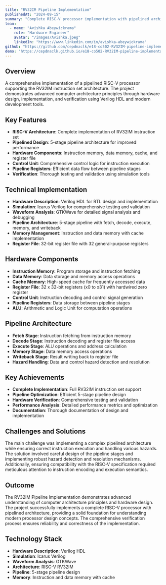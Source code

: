 ```yaml
---
title: "RV32IM Pipeline Implementation"
publishedAt: "2024-09-15"
summary: "Complete RISC-V processor implementation with pipelined architecture, supporting RV32IM instruction set with hardware design and verification."
team:
  - name: "Avishka Abeywickrama"
    role: "Hardware Engineer"
    avatar: "/images/Avishka.jpeg"
    linkedIn: "https://www.linkedin.com/in/avishka-abeywickrama"
github: "https://github.com/cepdnaclk/e18-co502-RV32IM-pipeline-implementation-group05"
demo: "https://cepdnaclk.github.io/e18-co502-RV32IM-pipeline-implementation-group05/"
---
```


## Overview

A comprehensive implementation of a pipelined RISC-V processor supporting the RV32IM instruction set architecture. The project demonstrates advanced computer architecture principles through hardware design, implementation, and verification using Verilog HDL and modern development tools.

## Key Features

- **RISC-V Architecture**: Complete implementation of RV32IM instruction set
- **Pipelined Design**: 5-stage pipeline architecture for improved performance
- **Hardware Components**: Instruction memory, data memory, cache, and register file
- **Control Unit**: Comprehensive control logic for instruction execution
- **Pipeline Registers**: Efficient data flow between pipeline stages
- **Verification**: Thorough testing and validation using simulation tools

## Technical Implementation

- **Hardware Description**: Verilog HDL for RTL design and implementation
- **Simulation**: Icarus Verilog for comprehensive testing and validation
- **Waveform Analysis**: GTKWave for detailed signal analysis and debugging
- **Pipeline Architecture**: 5-stage pipeline with fetch, decode, execute, memory, and writeback
- **Memory Management**: Instruction and data memory with cache implementation
- **Register File**: 32-bit register file with 32 general-purpose registers

## Hardware Components

- **Instruction Memory**: Program storage and instruction fetching
- **Data Memory**: Data storage and memory access operations
- **Cache Memory**: High-speed cache for frequently accessed data
- **Register File**: 32 x 32-bit registers (x0 to x31) with hardwired zero register
- **Control Unit**: Instruction decoding and control signal generation
- **Pipeline Registers**: Data storage between pipeline stages
- **ALU**: Arithmetic and Logic Unit for computation operations

## Pipeline Architecture

- **Fetch Stage**: Instruction fetching from instruction memory
- **Decode Stage**: Instruction decoding and register file access
- **Execute Stage**: ALU operations and address calculation
- **Memory Stage**: Data memory access operations
- **Writeback Stage**: Result writing back to register file
- **Hazard Handling**: Data and control hazard detection and resolution

## Key Achievements

- **Complete Implementation**: Full RV32IM instruction set support
- **Pipeline Optimization**: Efficient 5-stage pipeline design
- **Hardware Verification**: Comprehensive testing and validation
- **Performance Analysis**: Detailed performance metrics and optimization
- **Documentation**: Thorough documentation of design and implementation

## Challenges and Solutions

The main challenge was implementing a complex pipelined architecture while ensuring correct instruction execution and handling various hazards. The solution involved careful design of the pipeline stages and implementing robust hazard detection and resolution mechanisms. Additionally, ensuring compatibility with the RISC-V specification required meticulous attention to instruction encoding and execution semantics.

## Outcome

The RV32IM Pipeline Implementation demonstrates advanced understanding of computer architecture principles and hardware design. The project successfully implements a complete RISC-V processor with pipelined architecture, providing a solid foundation for understanding modern processor design concepts. The comprehensive verification process ensures reliability and correctness of the implementation.

## Technology Stack

- **Hardware Description**: Verilog HDL
- **Simulation**: Icarus Verilog
- **Waveform Analysis**: GTKWave
- **Architecture**: RISC-V RV32IM
- **Pipeline**: 5-stage pipeline design
- **Memory**: Instruction and data memory with cache
